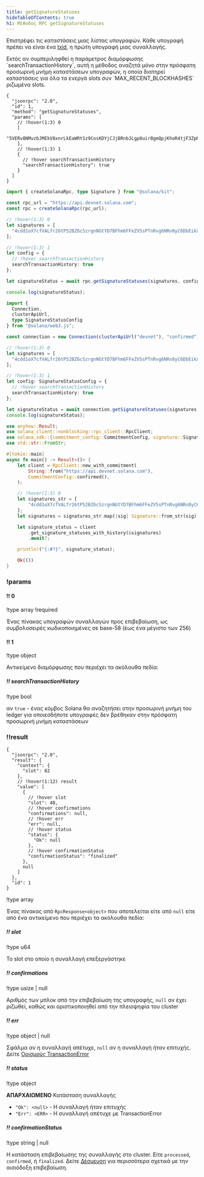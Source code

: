 ```yaml
---
title: getSignatureStatuses
hideTableOfContents: true
h1: Μέθοδος RPC getSignatureStatuses
---
```


Επιστρέφει τις καταστάσεις μιας λίστας υπογραφών. Κάθε υπογραφή πρέπει να είναι
ένα [txid](/docs/references/terminology#transaction-id), η πρώτη υπογραφή μιας
συναλλαγής.

<Callout type="info">
  Εκτός αν συμπεριληφθεί η παράμετρος διαμόρφωσης `searchTransactionHistory`,
  αυτή η μέθοδος αναζητά μόνο στην πρόσφατη προσωρινή μνήμη καταστάσεων
  υπογραφών, η οποία διατηρεί καταστάσεις για όλα τα ενεργά slots συν
  `MAX_RECENT_BLOCKHASHES` ριζωμένα slots.
</Callout>

<APIMethod>

```jsonc !!request curl
{
  "jsonrpc": "2.0",
  "id": 1,
  "method": "getSignatureStatuses",
  "params": [
    // !hover(1:3) 0
    [
      "5VERv8NMvzbJMEkV8xnrLkEaWRtSz9CosKDYjCJjBRnbJLgp8uirBgmQpjKhoR4tjF3ZpRzrFmBV6UjKdiSZkQUW"
    ],
    // !hover(1:3) 1
    {
      // !hover searchTransactionHistory
      "searchTransactionHistory": true
    }
  ]
}
```

```ts !!request title="Kit"
import { createSolanaRpc, type Signature } from "@solana/kit";

const rpc_url = "https://api.devnet.solana.com";
const rpc = createSolanaRpc(rpc_url);

// !hover(1:3) 0
let signatures = [
  "4cdd1oX7cfVALfr26tP52BZ6cSzrgnNGtYD7BFhm6FFeZV5sPTnRvg6NRn8yC6DbEikXcrNChBM5vVJnTgKhGhVu" as unknown as Signature
];

// !hover(1:3) 1
let config = {
  // !hover searchTransactionHistory
  searchTransactionHistory: true
};

let signatureStatus = await rpc.getSignatureStatuses(signatures, config).send();

console.log(signatureStatus);
```

```ts !!request title="web3.js"
import {
  Connection,
  clusterApiUrl,
  type SignatureStatusConfig
} from "@solana/web3.js";

const connection = new Connection(clusterApiUrl("devnet"), "confirmed");

// !hover(1:3) 0
let signatures = [
  "4cdd1oX7cfVALfr26tP52BZ6cSzrgnNGtYD7BFhm6FFeZV5sPTnRvg6NRn8yC6DbEikXcrNChBM5vVJnTgKhGhVu"
];

// !hover(1:3) 1
let config: SignatureStatusConfig = {
  // !hover searchTransactionHistory
  searchTransactionHistory: true
};

let signatureStatus = await connection.getSignatureStatuses(signatures, config);
console.log(signatureStatus);
```

```rs !!request title="Rust"
use anyhow::Result;
use solana_client::nonblocking::rpc_client::RpcClient;
use solana_sdk::{commitment_config::CommitmentConfig, signature::Signature};
use std::str::FromStr;

#[tokio::main]
async fn main() -> Result<()> {
    let client = RpcClient::new_with_commitment(
        String::from("https://api.devnet.solana.com"),
        CommitmentConfig::confirmed(),
    );

    // !hover(1:3) 0
    let signatures_str = [
        "4cdd1oX7cfVALfr26tP52BZ6cSzrgnNGtYD7BFhm6FFeZV5sPTnRvg6NRn8yC6DbEikXcrNChBM5vVJnTgKhGhVu",
    ];
    let signatures = signatures_str.map(|sig| Signature::from_str(sig).unwrap());

    let signature_status = client
        .get_signature_statuses_with_history(&signatures)
        .await?;

    println!("{:#?}", signature_status);

    Ok(())
}
```

### !params

#### !! 0

!type array
!required

Ένας πίνακας υπογραφών συναλλαγών προς επιβεβαίωση, ως συμβολοσειρές
κωδικοποιημένες σε base-58 (έως ένα μέγιστο των 256)

#### !! 1

!type object

Αντικείμενο διαμόρφωσης που περιέχει τα ακόλουθα πεδία:

##### !! searchTransactionHistory

!type bool

αν `true` - ένας κόμβος Solana θα αναζητήσει στην προσωρινή μνήμη του ledger για
οποιεσδήποτε υπογραφές δεν βρέθηκαν στην πρόσφατη προσωρινή μνήμη καταστάσεων

### !!result

```jsonc !response
{
  "jsonrpc": "2.0",
  "result": {
    "context": {
      "slot": 82
    },
    // !hover(1:12) result
    "value": [
      {
        // !hover slot
        "slot": 48,
        // !hover confirmations
        "confirmations": null,
        // !hover err
        "err": null,
        // !hover status
        "status": {
          "Ok": null
        },
        // !hover confirmationStatus
        "confirmationStatus": "finalized"
      },
      null
    ]
  },
  "id": 1
}
```

!type array

Ένας πίνακας από `RpcResponse<object>` που αποτελείται είτε από `null` είτε από
ένα αντικείμενο που περιέχει τα ακόλουθα πεδία:

##### !! slot

!type u64

Το slot στο οποίο η συναλλαγή επεξεργάστηκε

##### !! confirmations

!type usize | null

Αριθμός των μπλοκ από την επιβεβαίωση της υπογραφής, `null` αν έχει ριζωθεί,
καθώς και οριστικοποιηθεί από την πλειοψηφία του cluster

##### !! err

!type object | null

Σφάλμα αν η συναλλαγή απέτυχε, `null` αν η συναλλαγή ήταν επιτυχής. Δείτε
[Ορισμούς TransactionError](https://github.com/anza-xyz/solana-sdk/blob/50dfbd088c51b7229c67d432d8c8801dafaa7904/transaction-error/src/lib.rs#L15)

##### !! status

!type object

**ΑΠΑΡΧΑΙΩΜΕΝΟ** Κατάσταση συναλλαγής

- `"Ok": <null>` - Η συναλλαγή ήταν επιτυχής
- `"Err": <ERR>` - Η συναλλαγή απέτυχε με TransactionError

##### !! confirmationStatus

!type string | null

Η κατάσταση επιβεβαίωσης της συναλλαγής στο cluster. Είτε `processed`,
`confirmed`, ή `finalized`. Δείτε
[Δέσμευση](/docs/rpc/#configuring-state-commitment) για περισσότερα σχετικά με
την αισιόδοξη επιβεβαίωση.

</APIMethod>
